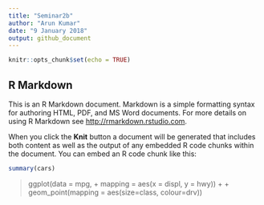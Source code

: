 ```yaml
---
title: "Seminar2b"
author: "Arun Kumar"
date: "9 January 2018"
output: github_document
---
```


```r
knitr::opts_chunk$set(echo = TRUE)
```

## R Markdown

This is an R Markdown document. Markdown is a simple formatting syntax for authoring HTML, PDF, and MS Word documents. For more details on using R Markdown see <http://rmarkdown.rstudio.com>.

When you click the **Knit** button a document will be generated that includes both content as well as the output of any embedded R code chunks within the document. You can embed an R code chunk like this:

```r
summary(cars)
```

> ggplot(data = mpg, 
+        mapping = aes(x = displ, y = hwy)) +
+   geom_point(mapping = aes(size=class, colour=drv))
